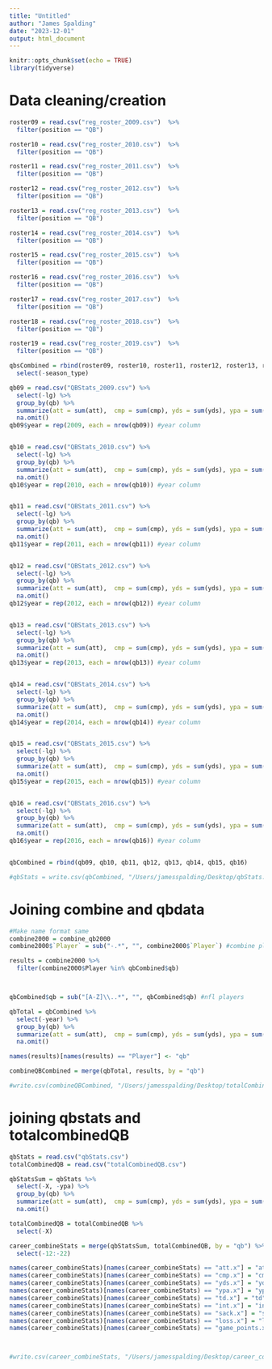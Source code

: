 ```yaml
---
title: "Untitled"
author: "James Spalding"
date: "2023-12-01"
output: html_document
---
```


```r
knitr::opts_chunk$set(echo = TRUE)
library(tidyverse)
```

# Data cleaning/creation

```r
roster09 = read.csv("reg_roster_2009.csv")  %>%
  filter(position == "QB")

roster10 = read.csv("reg_roster_2010.csv")  %>%
  filter(position == "QB")

roster11 = read.csv("reg_roster_2011.csv")  %>%
  filter(position == "QB")

roster12 = read.csv("reg_roster_2012.csv")  %>%
  filter(position == "QB")

roster13 = read.csv("reg_roster_2013.csv")  %>%
  filter(position == "QB")

roster14 = read.csv("reg_roster_2014.csv")  %>%
  filter(position == "QB")

roster15 = read.csv("reg_roster_2015.csv")  %>%
  filter(position == "QB")

roster16 = read.csv("reg_roster_2016.csv")  %>%
  filter(position == "QB")

roster17 = read.csv("reg_roster_2017.csv")  %>%
  filter(position == "QB")

roster18 = read.csv("reg_roster_2018.csv")  %>%
  filter(position == "QB")

roster19 = read.csv("reg_roster_2019.csv")  %>%
  filter(position == "QB")

qbsCombined = rbind(roster09, roster10, roster11, roster12, roster13, roster14, roster15, roster16, roster17, roster18, roster19) %>%
  select(-season_type)
```


```r
qb09 = read.csv("QBStats_2009.csv") %>%
  select(-lg) %>%
  group_by(qb) %>%
  summarize(att = sum(att),  cmp = sum(cmp), yds = sum(yds), ypa = sum(ypa), td = sum(td), int = sum(as.numeric(int)), sack = sum(sack), loss = sum(loss), game_points = sum(game_points)) %>%
  na.omit()
qb09$year = rep(2009, each = nrow(qb09)) #year column


qb10 = read.csv("QBStats_2010.csv") %>%
  select(-lg) %>%
  group_by(qb) %>%
  summarize(att = sum(att),  cmp = sum(cmp), yds = sum(yds), ypa = sum(ypa), td = sum(td), int = sum(as.numeric(int)), sack = sum(sack), loss = sum(loss), game_points = sum(game_points)) %>%
  na.omit()
qb10$year = rep(2010, each = nrow(qb10)) #year column


qb11 = read.csv("QBStats_2011.csv") %>%
  select(-lg) %>%
  group_by(qb) %>%
  summarize(att = sum(att),  cmp = sum(cmp), yds = sum(yds), ypa = sum(ypa), td = sum(td), int = sum(as.numeric(int)), sack = sum(sack), loss = sum(loss), game_points = sum(game_points)) %>%
  na.omit()
qb11$year = rep(2011, each = nrow(qb11)) #year column


qb12 = read.csv("QBStats_2012.csv") %>%
  select(-lg) %>%
  group_by(qb) %>%
  summarize(att = sum(att),  cmp = sum(cmp), yds = sum(yds), ypa = sum(ypa), td = sum(td), int = sum(as.numeric(int)), sack = sum(sack), loss = sum(loss), game_points = sum(game_points)) %>%
  na.omit()
qb12$year = rep(2012, each = nrow(qb12)) #year column


qb13 = read.csv("QBStats_2013.csv") %>%
  select(-lg) %>%
  group_by(qb) %>%
  summarize(att = sum(att),  cmp = sum(cmp), yds = sum(yds), ypa = sum(ypa), td = sum(td), int = sum(as.numeric(int)), sack = sum(sack), loss = sum(loss), game_points = sum(game_points)) %>%
  na.omit()
qb13$year = rep(2013, each = nrow(qb13)) #year column


qb14 = read.csv("QBStats_2014.csv") %>%
  select(-lg) %>%
  group_by(qb) %>%
  summarize(att = sum(att),  cmp = sum(cmp), yds = sum(yds), ypa = sum(ypa), td = sum(td), int = sum(as.numeric(int)), sack = sum(sack), loss = sum(loss), game_points = sum(game_points)) %>%
  na.omit()
qb14$year = rep(2014, each = nrow(qb14)) #year column


qb15 = read.csv("QBStats_2015.csv") %>%
  select(-lg) %>%
  group_by(qb) %>%
  summarize(att = sum(att),  cmp = sum(cmp), yds = sum(yds), ypa = sum(ypa), td = sum(td), int = sum(as.numeric(int)), sack = sum(sack), loss = sum(loss), game_points = sum(game_points)) %>%
  na.omit()
qb15$year = rep(2015, each = nrow(qb15)) #year column


qb16 = read.csv("QBStats_2016.csv") %>%
  select(-lg) %>%
  group_by(qb) %>%
  summarize(att = sum(att),  cmp = sum(cmp), yds = sum(yds), ypa = sum(ypa), td = sum(td), int = sum(as.numeric(int)), sack = sum(sack), loss = sum(loss), game_points = sum(game_points)) %>%
  na.omit()
qb16$year = rep(2016, each = nrow(qb16)) #year column


qbCombined = rbind(qb09, qb10, qb11, qb12, qb13, qb14, qb15, qb16)

#qbStats = write.csv(qbCombined, "/Users/jamesspalding/Desktop/qbStats.csv")
```


# Joining combine and qbdata

```r
#Make name format same
combine2000 = combine_qb2000
combine2000$`Player` = sub("-.*", "", combine2000$`Player`) #combine players

results = combine2000 %>%
  filter(combine2000$Player %in% qbCombined$qb)



qbCombined$qb = sub("[A-Z]\\..*", "", qbCombined$qb) #nfl players

qbTotal = qbCombined %>%
  select(-year) %>%
  group_by(qb) %>%
  summarize(att = sum(att),  cmp = sum(cmp), yds = sum(yds), ypa = sum(ypa), td = sum(td), int = sum(as.numeric(int)), sack = sum(sack), loss = sum(loss), game_points = sum(game_points)) %>%
  na.omit()

names(results)[names(results) == "Player"] <- "qb"

combineQBCombined = merge(qbTotal, results, by = "qb")

#write.csv(combineQBCombined, "/Users/jamesspalding/Desktop/totalCombinedQB.csv")
```

# joining qbstats and totalcombinedQB

```r


qbStats = read.csv("qbStats.csv")
totalCombinedQB = read.csv("totalCombinedQB.csv")

qbStatsSum = qbStats %>%
  select(-X, -ypa) %>%
  group_by(qb) %>%
  summarize(att = sum(att),  cmp = sum(cmp), yds = sum(yds), ypa = sum(yds)/sum(att), td = sum(td), int = sum(as.numeric(int)), sack = sum(sack), loss = sum(loss), game_points = sum(game_points), experience = max(experience)) %>%
  na.omit()

totalCombinedQB = totalCombinedQB %>%
  select(-X)

career_combineStats = merge(qbStatsSum, totalCombinedQB, by = "qb") %>%
  select(-12:-22)

names(career_combineStats)[names(career_combineStats) == "att.x"] = "att"
names(career_combineStats)[names(career_combineStats) == "cmp.x"] = "cmp"
names(career_combineStats)[names(career_combineStats) == "yds.x"] = "yds"
names(career_combineStats)[names(career_combineStats) == "ypa.x"] = "ypa"
names(career_combineStats)[names(career_combineStats) == "td.x"] = "td"
names(career_combineStats)[names(career_combineStats) == "int.x"] = "int"
names(career_combineStats)[names(career_combineStats) == "sack.x"] = "sack"
names(career_combineStats)[names(career_combineStats) == "loss.x"] = "loss"
names(career_combineStats)[names(career_combineStats) == "game_points.x"] = "game_points"



#write.csv(career_combineStats, "/Users/jamesspalding/Desktop/career_combinedStats.csv")
```














